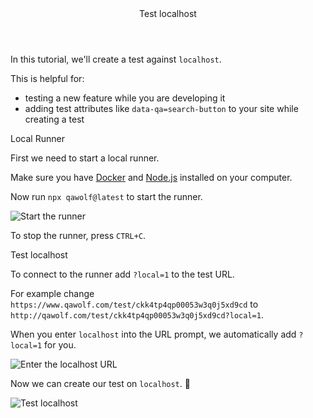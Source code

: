 

<Layout>

<Header>Test localhost</Header>

In this tutorial, we'll create a test against `localhost`.

This is helpful for:

- testing a new feature while you are developing it
- adding test attributes like `data-qa=search-button` to your site while creating a test

<SubHeader>Local Runner</SubHeader>

First we need to start a local runner.

Make sure you have <a href="https://www.docker.com/products/docker-desktop" target="_blank">Docker</a> and <a href="https://nodejs.org/en/download/" target="_blank">Node.js</a> installed on your computer.

Now run `npx qawolf@latest` to start the runner.

<Image
  alt="Start the runner"
  height={247}
  src="/docs/test-localhost/start-runner.png"
  width={800}
/>

To stop the runner, press `CTRL+C`.

<SubHeader>Test localhost</SubHeader>

To connect to the runner add `?local=1` to the test URL.

For example change `https://www.qawolf.com/test/ckk4tp4qp00053w3q0j5xd9cd` to `http://qawolf.com/test/ckk4tp4qp00053w3q0j5xd9cd?local=1`.

When you enter `localhost` into the URL prompt, we automatically add `?local=1` for you.

<Image
  alt="Enter the localhost URL"
  height={204}
  src="/docs/test-localhost/enter-url.png"
  width={400}
/>

Now we can create our test on `localhost`. 🎉

<Image
  alt="Test localhost"
  height={715}
  src="/docs/test-localhost/editor-localhost.png"
  width={1600}
/>

</Layout>
